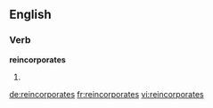 ==English==

===Verb===
'''reincorporates'''

# {{third-person singular of|reincorporate}}

[[de:reincorporates]]
[[fr:reincorporates]]
[[vi:reincorporates]]
